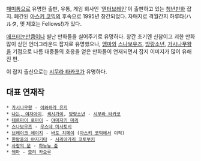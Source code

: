 [[패미통]]으로 유명한 출판, 유통, 게임 회사인 '[[엔터브레인]]'이 출판하고 있는 [[청년만화]] 잡지. 폐간된 [[아스키 코믹]]의 후속으로 1995년 창간되었다. 자매지로 격월간지 하루타(ハルタ, 옛 제호는 Fellows!)가 있다.

[[애프터눈]]만큼이나 별난 만화들을 실어주기로 유명하다. 창간 초기엔 신참이고 괴한 만화 많이 싣던 언더그라운드 잡지로 유명했으나, [[엠마]]와 [[스나보우즈]], [[방랑소년]], [[가시나무왕]]을 기점으로 나름 대중들의 호응을 얻은 만화들이 연재되면서 잡지 이미지가 많이 유해진 편.

이 잡지 출신으로는 [[시무라 타카코]]가 유명하다.

== 대표 연재작 ==
 * [[가시나무왕]] - [[이와하라 유지]]
 * [[나는, 여자아이]], [[섹시가이]], [[방랑소년]] - [[시무라 타카코]]
 * [[테르마이 로마이]] - [[야마자키 마리]]
 * [[스나보우즈]] - [[우스네 마사토시]]
 * [[브레이크 에이지]] - [[바토 치메이]] ([[아스키 코믹]]에서 이적)
 * [[한밤중의 야지기타]] - [[시리아가리 코토부키]]
 * [[사랑의 문]] - [[하뉴뉴 쥰]]
 * [[엠마]] - [[모리 카오루]]
 

